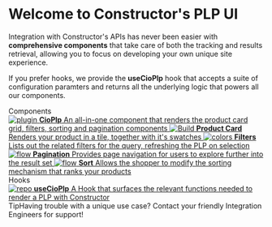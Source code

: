 
<Meta title="General/Introduction" />

# Welcome to Constructor's PLP UI

Integration with Constructor's APIs has never been easier with **comprehensive components** that take care of both the tracking and results retrieval, 
allowing you to focus on developing your own unique site experience.

If you prefer hooks, we provide the **useCioPlp** hook that accepts a suite of configuration paramters and returns all the underlying logic that powers all our components.

<div className="subheading">Components</div>

<div className="link-list">
  <a
    className="link-item"
    href="./?path=/docs/components-cioplp--code-examples"
  >
    <img src={Repo} alt="plugin" />
    <span>
      <strong>CioPlp</strong>
      An all-in-one component that renders the product card grid, filters, sorting and pagination components
    </span>
  </a>
  <a
    className="link-item"
    href="./?path=/docs/components-productcard--code-examples"
  >
    <img src={StackAlt} alt="Build" />
    <span>
      <strong>Product Card</strong>
      Renders your product in a tile, together with it's swatches
    </span>
  </a>
  <a
    className="link-item"
    href="./?path=/docs/components-filters--code-examples"
  >
    <img src={Colors} alt="colors" />
    <span>
      <strong>Filters</strong>
      Lists out the related filters for the query, refreshing the PLP on selection
    </span>
  </a>
    <a
    className="link-item"
    href="./?path=/docs/components-pagination--code-examples"
  >
    <img src={Direction} alt="flow" />
    <span>
      <strong>Pagination</strong>
      Provides page navigation for users to explore further into the result set
    </span>
  </a>
  <a
    className="link-item"
    href="./?path=/docs/components-sort--code-examples"
  >
    <img src={Flow} alt="flow" />
    <span>
      <strong>Sort</strong>
      Allows the shopper to modify the sorting mechanism that ranks your products
    </span>
  </a>
</div>

<div className="subheading">Hooks</div>

<div className="link-list">
  <a className="link-item" href="./?path=/docs/hooks-usecioplp--code-examples" >
    <img src={Code} alt="repo" />
    <span>
      <strong>useCioPlp</strong>
      A Hook that surfaces the relevant functions needed to render a PLP with Constructor
    </span>
  </a>
</div>

<div className="badge-wrapper tip-wrapper">
  <span className="badge tip">Tip</span>Having trouble with a unique use case? Contact your friendly Integration Engineers for support!
</div>
